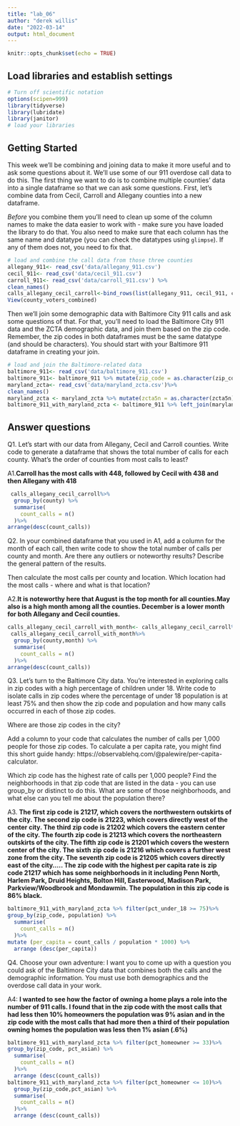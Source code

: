 ```yaml
---
title: "lab_06"
author: "derek willis"
date: "2022-03-14"
output: html_document
---
```


```r
knitr::opts_chunk$set(echo = TRUE)
```

## Load libraries and establish settings

```r
# Turn off scientific notation
options(scipen=999)
library(tidyverse)
library(lubridate)
library(janitor)
# load your libraries

```

## Getting Started

This week we'll be combining and joining data to make it more useful and to ask some questions about it. We'll use some of our 911 overdose call data to do this. The first thing we want to do is to combine multiple counties' data into a single dataframe so that we can ask some questions. First, let's combine data from Cecil, Carroll and Allegany counties into a new dataframe.

*Before* you combine them you'll need to clean up some of the column names to make the data easier to work with - make sure you have loaded the library to do that. You also need to make sure that each column has the same name and datatype (you can check the datatypes using `glimpse`). If any of them does not, you need to fix that.

```r
# load and combine the call data from those three counties
allegany_911<- read_csv('data/allegany_911.csv')
cecil_911<- read_csv('data/cecil_911.csv')
carroll_911<- read_csv('data/carroll_911.csv') %>%
clean_names()
calls_allegany_cecil_carroll<-bind_rows(list(allegany_911, cecil_911, carroll_911))
View(county_voters_combined)
```

Then we'll join some demographic data with Baltimore City 911 calls and ask some questions of that. For that, you'll need to load the Baltimore City 911 data and the ZCTA demographic data, and join them based on the zip code. Remember, the zip codes in both dataframes must be the same datatype (and should be characters). You should start with your Baltimore 911 dataframe in creating your join. 

```r
# load and join the Baltimore-related data
baltimore_911<- read_csv('data/baltimore_911.csv')
baltimore_911<- baltimore_911 %>% mutate(zip_code = as.character(zip_code))
maryland_zcta<- read_csv('data/maryland_zcta.csv')%>%
clean_names()
maryland_zcta <- maryland_zcta %>% mutate(zcta5n = as.character(zcta5n))
baltimore_911_with_maryland_zcta <- baltimore_911 %>% left_join(maryland_zcta, by=c("zip_code"="zcta5n"))

```

## Answer questions

Q1. Let's start with our data from Allegany, Cecil and Carroll counties. Write code to generate a dataframe that shows the total number of calls for each county. What's the order of counties from most calls to least?

A1.**Carroll has the most calls with 448, followed by Cecil with 438 and then Allegany with 418**

```r
 calls_allegany_cecil_carroll%>%
  group_by(county) %>%
  summarise(
    count_calls = n() 
  )%>%
arrange(desc(count_calls))
```

Q2. In your combined dataframe that you used in A1, add a column for the month of each call, then write code to show the total number of calls per county and month. Are there any outliers or noteworthy results? Describe the general pattern of the results. 

Then calculate the most calls per county and location. Which location had the most calls - where and what is that location?

A2.**It is noteworthy here that August is the top month for all counties.May also is a high month among all the counties. December is a lower month for both Allegany and Cecil counties. ** 

```r
calls_allegany_cecil_carroll_with_month<- calls_allegany_cecil_carroll%>% mutate(month = floor_date(date, "month"))
 calls_allegany_cecil_carroll_with_month%>%
  group_by(county,month) %>%
  summarise(
    count_calls = n() 
  )%>%
arrange(desc(count_calls))
```

Q3. Let's turn to the Baltimore City data. You're interested in exploring calls in zip codes with a high percentage of children under 18. Write code to isolate calls in zip codes where the percentage of under 18 population is at least 75% and then show the zip code and population and how many calls occurred in each of those zip codes. 

Where are those zip codes in the city?

Add a column to your code that calculates the number of calls per 1,000 people for those zip codes. To calculate a per capita rate, you might find this short guide handy: https://observablehq.com/@palewire/per-capita-calculator.

Which zip code has the highest rate of calls per 1,000 people? Find the neighborhoods in that zip code that are listed in the data - you can use group_by or distinct to do this. What are some of those neighborhoods, and what else can you tell me about the population there?

A3. **The first zip code is 21217, which covers the  northwestern outskirts of the city. The second zip code is 21223, which covers directly west of the center city. The third zip code is 21202 which covers the eastern center of the city. The fourth zip code is 21213 which covers the northeastern outskirts of the city. The fifth zip code is 21201 which covers the western center of the city. The sixth zip code is 21216 which covers a further west zone from the city. The seventh zip code is 21205 which covers directly east of the city..... The zip code with the highest per capita rate is zip code 21217 which has some neighborhoods in it including Penn North, Harlem Park, Druid Heights, Bolton Hill, Easterwood, Madison Park, Parkview/Woodbrook and Mondawmin. The population in this zip code is 86% black.**

```r
baltimore_911_with_maryland_zcta %>% filter(pct_under_18 >= 75)%>%
group_by(zip_code, population) %>%
  summarise(
    count_calls = n() 
  )%>%
mutate (per_capita = count_calls / population * 1000) %>%
  arrange (desc(per_capita))
```

Q4. Choose your own adventure: I want you to come up with a question you could ask of the Baltimore City data that combines both the calls and the demographic information. You must use both demographics and the overdose call data in your work.

A4: **I wanted to see how the factor of owning a home plays a role into the number of 911 calls. I found that in the zip code with the most calls that had less then 10% homeowners the population was 9% asian and in the zip code with the most calls that had more then a third of their population owning homes the population was less then 1% asian (.6%)** 

```r
baltimore_911_with_maryland_zcta %>% filter(pct_homeowner >= 33)%>%
group_by(zip_code, pct_asian) %>%
  summarise(
    count_calls = n() 
  )%>%
  arrange (desc(count_calls))
baltimore_911_with_maryland_zcta %>% filter(pct_homeowner <= 10)%>%
  group_by(zip_code,pct_asian) %>%
  summarise(
    count_calls = n() 
  )%>%
  arrange (desc(count_calls))
```
```r

```
